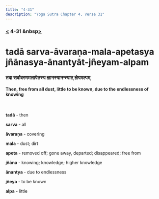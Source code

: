 ```yaml
---
title: "4-31"
description: "Yoga Sutra Chapter 4, Verse 31"
---
```


### [<](/Chapter-4/4-30) 4-31 &nbsp[>](/Chapter-4/4-32/)

# tadā sarva-āvaraṇa-mala-apetasya jñānasya-ānantyāt-jñeyam-alpam

### तदा सर्वावरणमलापेतस्य ज्ञानस्यानन्त्यात् ज्ञेयमल्पम्

#### Then, free from all dust, little to be known, due to the endlessness of knowing

<br />

**tadā** - then

**sarva** - all

**āvaraṇa** - covering

**mala** - dust; dirt

**apeta** - removed off; gone away, departed; disappeared; free from

**jñāna** - knowing; knowledge; higher knowledge

**ānantya** - due to endlessness

**jñeya** - to be known

**alpa** - little

<br />
